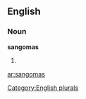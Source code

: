 
==English==

===Noun===
'''sangomas'''

# {{plural of|[[sangoma]]}}

[[Category:English plurals]]

[[ar:sangomas]]